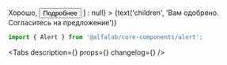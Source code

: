 



<Meta
    title='Компоненты/Alert'
    component={Alert}
/>


<!-- Canvas -->

<Story name='Alert'>
    <Alert
        view={select('view', ['common', 'negative', 'positive', 'attention'], 'common')}
        title={text('title', '')}
        hasCloser={boolean('hasCloser', false)}
        buttons={boolean('buttons', false) ? [
            <Button>Хорошо</Button>,
            <Button>Подробнее</Button>
        ] : null}
    >
        {text('children', 'Вам одобрено. Согласитесь на предложение')}
    </Alert>
</Story>


<!-- Docs -->

<ComponentHeader
    name='Alert'
    version={version}
    package='@alfalab/core-components/alert'
    design='https://www.figma.com/file/cdNnkh2QdxuvYLrBm4cubM/Web-%3A%3A-Core-Default-Components?node-id=317%3A37759'
/>

```jsx
import { Alert } from '@alfalab/core-components/alert';
```

<Tabs
    description={<Description />}
    props={<ArgsTable of={TSAlert} />}
    changelog={<Changelog />}
/>
